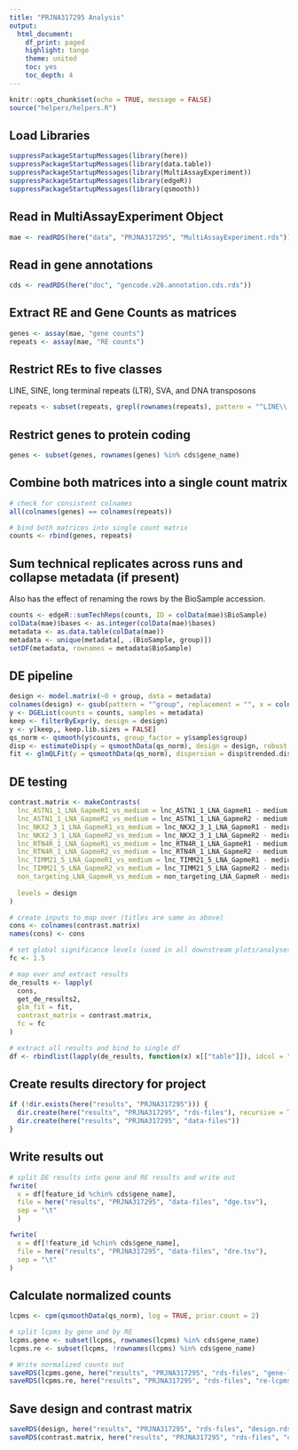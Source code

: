 ```yaml
---
title: "PRJNA317295 Analysis"
output:
  html_document:
    df_print: paged
    highlight: tango
    theme: united
    toc: yes
    toc_depth: 4
---
```


```r
knitr::opts_chunk$set(echo = TRUE, message = FALSE)
source("helpers/helpers.R")
```

## Load Libraries

```r
suppressPackageStartupMessages(library(here))
suppressPackageStartupMessages(library(data.table))
suppressPackageStartupMessages(library(MultiAssayExperiment))
suppressPackageStartupMessages(library(edgeR))
suppressPackageStartupMessages(library(qsmooth))
```

## Read in MultiAssayExperiment Object

```r
mae <- readRDS(here("data", "PRJNA317295", "MultiAssayExperiment.rds"))
```

## Read in gene annotations

```r
cds <- readRDS(here("doc", "gencode.v26.annotation.cds.rds"))
```

## Extract RE and Gene Counts as matrices

```r
genes <- assay(mae, "gene counts")
repeats <- assay(mae, "RE counts")
```

## Restrict REs to five classes

LINE, SINE, long terminal repeats (LTR), SVA, and DNA transposons

```r
repeats <- subset(repeats, grepl(rownames(repeats), pattern = "^LINE\\.|^SINE\\.|^LTR\\.|.*\\.SVA\\..*|^DNA\\."))
```

## Restrict genes to protein coding

```r
genes <- subset(genes, rownames(genes) %in% cds$gene_name)
```

## Combine both matrices into a single count matrix

```r
# check for consistent colnames
all(colnames(genes) == colnames(repeats))

# bind both matrices into single count matrix
counts <- rbind(genes, repeats)
```

## Sum technical replicates across runs and collapse metadata (if present)

Also has the effect of renaming the rows by the BioSample accession.

```r
counts <- edgeR::sumTechReps(counts, ID = colData(mae)$BioSample)
colData(mae)$bases <- as.integer(colData(mae)$bases)
metadata <- as.data.table(colData(mae))
metadata <- unique(metadata[, .(BioSample, group)])
setDF(metadata, rownames = metadata$BioSample)
```

## DE pipeline

```r
design <- model.matrix(~0 + group, data = metadata)
colnames(design) <- gsub(pattern = "^group", replacement = "", x = colnames(design))
y <- DGEList(counts = counts, samples = metadata)
keep <- filterByExpr(y, design = design)
y <- y[keep,, keep.lib.sizes = FALSE]
qs_norm <- qsmooth(y$counts, group_factor = y$samples$group)
disp <- estimateDisp(y = qsmoothData(qs_norm), design = design, robust = TRUE)
fit <- glmQLFit(y = qsmoothData(qs_norm), dispersion = disp$trended.dispersion, design = design, robust = TRUE)
```

## DE testing

```r
contrast.matrix <- makeContrasts(
  lnc_ASTN1_1_LNA_GapmeR1_vs_medium = lnc_ASTN1_1_LNA_GapmeR1 - medium,
  lnc_ASTN1_1_LNA_GapmeR2_vs_medium = lnc_ASTN1_1_LNA_GapmeR2 - medium,
  lnc_NKX2_3_1_LNA_GapmeR1_vs_medium = lnc_NKX2_3_1_LNA_GapmeR1 - medium,
  lnc_NKX2_3_1_LNA_GapmeR2_vs_medium = lnc_NKX2_3_1_LNA_GapmeR2 - medium,
  lnc_RTN4R_1_LNA_GapmeR1_vs_medium = lnc_RTN4R_1_LNA_GapmeR1 - medium,
  lnc_RTN4R_1_LNA_GapmeR2_vs_medium = lnc_RTN4R_1_LNA_GapmeR2 - medium,
  lnc_TIMM21_5_LNA_GapmeR1_vs_medium = lnc_TIMM21_5_LNA_GapmeR1 - medium,
  lnc_TIMM21_5_LNA_GapmeR2_vs_medium = lnc_TIMM21_5_LNA_GapmeR2 - medium,
  non_targeting_LNA_GapmeR_vs_medium = non_targeting_LNA_GapmeR - medium,
  
  levels = design
)

# create inputs to map over (titles are same as above)
cons <- colnames(contrast.matrix)
names(cons) <- cons

# set global significance levels (used in all downstream plots/analyses)
fc <- 1.5

# map over and extract results
de_results <- lapply(
  cons, 
  get_de_results2, 
  glm_fit = fit, 
  contrast_matrix = contrast.matrix,
  fc = fc
)

# extract all results and bind to single df
df <- rbindlist(lapply(de_results, function(x) x[["table"]]), idcol = "contrast")
```

## Create results directory for project

```r
if (!dir.exists(here("results", "PRJNA317295"))) {
  dir.create(here("results", "PRJNA317295", "rds-files"), recursive = TRUE)
  dir.create(here("results", "PRJNA317295", "data-files"))
}
```

## Write results out

```r
# split DE results into gene and RE results and write out
fwrite(
  x = df[feature_id %chin% cds$gene_name],
  file = here("results", "PRJNA317295", "data-files", "dge.tsv"),
  sep = "\t"
  )

fwrite(
  x = df[!feature_id %chin% cds$gene_name],
  file = here("results", "PRJNA317295", "data-files", "dre.tsv"),
  sep = "\t"
)
```

## Calculate normalized counts

```r
lcpms <- cpm(qsmoothData(qs_norm), log = TRUE, prior.count = 2)

# split lcpms by gene and by RE
lcpms.gene <- subset(lcpms, rownames(lcpms) %in% cds$gene_name)
lcpms.re <- subset(lcpms, !rownames(lcpms) %in% cds$gene_name)

# Write normalized counts out
saveRDS(lcpms.gene, here("results", "PRJNA317295", "rds-files", "gene-lcpms.rds"))
saveRDS(lcpms.re, here("results", "PRJNA317295", "rds-files", "re-lcpms.rds"))
```

## Save design and contrast matrix

```r
saveRDS(design, here("results", "PRJNA317295", "rds-files", "design.rds"))
saveRDS(contrast.matrix, here("results", "PRJNA317295", "rds-files", "contrast-matrix.rds"))
```
